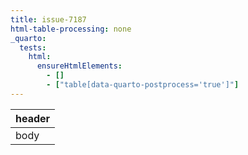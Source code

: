 ```yaml
---
title: issue-7187
html-table-processing: none
_quarto:
  tests:
    html:
      ensureHtmlElements:
        - []
        - ["table[data-quarto-postprocess='true']"]
---
```



```{=html}
<table>
  <thead><tr><th>header</th></tr></thead>
  <tbody><tr><td>body</td></tr></tbody>
</table>
```
